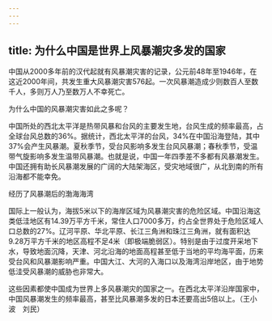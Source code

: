 ```yaml
---
---
---
```

title: 为什么中国是世界上风暴潮灾多发的国家
---




中国从2000多年前的汉代起就有风暴潮灾害的记录，公元前48年至1946年，在这近2000年间，共发生重大风暴潮灾害576起。一次风暴潮造成少则数百人至数千人，多则万人乃至数万人不幸死亡。

为什么中国的风暴潮灾害如此之多呢？

中国所处的西北太平洋是热带风暴和台风的主要发生地，台风生成的频率最高，占全球台风总数的36%。据统计，西北太平洋的台风，34%在中国沿海登陆，其中37%会产生风暴潮。夏秋季节，受台风影响多发生台风风暴潮；春秋季节，受温带气旋影响多发生温带风暴潮。也就是说，中国一年四季差不多都有风暴潮发生。中国还拥有助长风暴潮发展的广阔的大陆架海区，受灾地域很广，从北到南的所有沿海都不能幸免。



经历了风暴潮后的渤海海湾



国际上一般认为，海拔5米以下的海岸区域为风暴潮灾害的危险区域。中国沿海这类低洼地区有14.39万平方千米，常住人口7000多万，约占全世界处于危险区域人口总数的27%。辽河平原、华北平原、长江三角洲和珠江三角洲，就有面积达9.28万平方千米的地区高程不足4米（即极端脆弱区）。特别是由于过度开采地下水，导致地面沉降，天津、河北沿海的地面高程甚至低于当地的平均海平面，历来受台风和风暴潮影响严重。中国大江、大河的入海口以及海湾沿岸地区，由于地势低洼受风暴潮的威胁也非常大。

这些因素都使中国成为世界上多风暴潮灾的国家之一。在西北太平洋沿岸国家中，中国风暴潮发生的频率最高，甚至比风暴潮多发的日本还要高出5倍以上。（王小波　刘民）